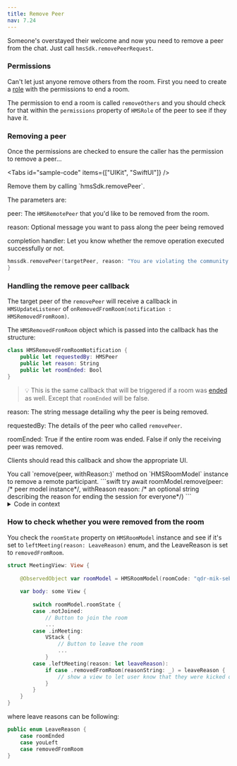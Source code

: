 ---
title: Remove Peer
nav: 7.24
---

Someone's overstayed their welcome and now you need to remove a peer from the chat. Just call `hmsSdk.removePeerRequest`.

### Permissions

Can't let just anyone remove others from the room. First you need to create a [role](/get-started/v2/get-started/concepts/templates-and-roles) with the permissions to end a room.

The permission to end a room is called `removeOthers` and you should check for that within the `permissions` property of `HMSRole` of the peer to see if they have it.

### Removing a peer

Once the permissions are checked to ensure the caller has the permission to remove a peer...

<Tabs
  id="sample-code"
  items={["UIKit", "SwiftUI"]}
/>

<Tab id='sample-code-0'>
Remove them by calling `hmsSdk.removePeer`.

The parameters are:

peer: The `HMSRemotePeer` that you'd like to be removed from the room.

reason: Optional message you want to pass along the peer being removed

completion handler: Let you know whether the remove operation executed successfully or not.

```swift
hmssdk.removePeer(targetPeer, reason: "You are violating the community rules.") { success, error in
}
```

### Handling the remove peer callback

The target peer of the `removePeer` will receive a callback in `HMSUpdateListener` of `onRemovedFromRoom(notification : HMSRemovedFromRoom)`.

The `HMSRemovedFromRoom` object which is passed into the callback has the structure:

```swift
class HMSRemovedFromRoomNotification {
    public let requestedBy: HMSPeer
    public let reason: String
    public let roomEnded: Bool
}
```

> 💡 This is the same callback that will be triggered if a room was [ended](../room/end-room) as well. Except that `roomEnded` will be false.

reason: The string message detailing why the peer is being removed.

requestedBy: The details of the peer who called `removePeer`.

roomEnded: True if the entire room was ended. False if only the receiving peer was removed.

Clients should read this callback and show the appropriate UI.
</Tab>

<Tab id='sample-code-1'>
You call `remove(peer, withReason:)` method on `HMSRoomModel` instance to remove a remote participant.
```swift
try await roomModel.remove(peer: /* peer model instance*/, withReason reason: /* an optional string describing the reason for ending the session for everyone*/)
```
<details>
    <summary>Code in context</summary>
```swift
guard let studentPeerModel = (roomModel.peerModels.first{$0.name == "Pawan"}) else { return }
try await roomModel.remove(peer: studentPeerModel, withReason: "Expelled from class.")
```
</details>

### How to check whether you were removed from the room
You check the `roomState` property on `HMSRoomModel` instance and see if it's set to `leftMeeting(reason: LeaveReason)` enum, and the LeaveReason is set to `removedFromRoom`.

```swift
struct MeetingView: View {
    
    @ObservedObject var roomModel = HMSRoomModel(roomCode: "qdr-mik-seb")
    
    var body: some View {
        
        switch roomModel.roomState {
        case .notJoined:
            // Button to join the room
            ...
        case .inMeeting:
            VStack {
                // Button to leave the room
                ...
            }
        case .leftMeeting(reason: let leaveReason):
            if case .removedFromRoom(reasonString: _) = leaveReason {
                // show a view to let user know that they were kicked out of the room
            }
        }
    }
}
```

where leave reasons can be following:
```swift
public enum LeaveReason {
    case roomEnded
    case youLeft
    case removedFromRoom
}
```
</Tab>
